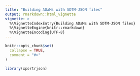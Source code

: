 ```yaml
---
title: "Building ADaMs with SDTM-JSON files"
output: rmarkdown::html_vignette
vignette: >
  %\VignetteIndexEntry{Building ADaMs with SDTM-JSON files}
  %\VignetteEngine{knitr::rmarkdown}
  %\VignetteEncoding{UTF-8}
---
```


```r
knitr::opts_chunk$set(
  collapse = TRUE,
  comment = "#>"
)
```

```r
library(xportrjson)
```
